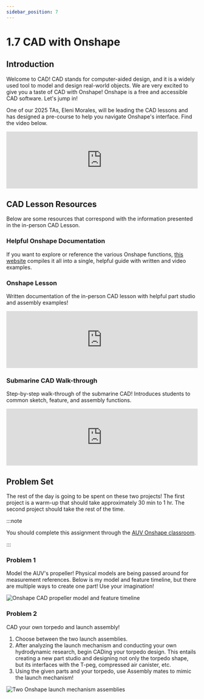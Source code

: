 ```yaml
---
sidebar_position: 7
---
```


# 1.7 CAD with Onshape

## Introduction


Welcome to CAD!
CAD stands for computer-aided design, and it is a widely used tool to model and design real-world objects.
We are very excited to give you a taste of CAD with Onshape!
Onshape is a free and accessible CAD software. Let's jump in!


One of our 2025 TAs, Eleni Morales, will be leading the CAD lessons and has designed a pre-course to help you navigate Onshape's interface.
Find the video below.

<iframe width="100%" height={320} src="https://www.youtube.com/embed/yEvu7u799Tg?si=62111xW9i19lQntx" title="YouTube video player" frameborder="0" allow="accelerometer; autoplay; clipboard-write; encrypted-media; gyroscope; picture-in-picture; web-share" referrerpolicy="strict-origin-when-cross-origin" allowfullscreen></iframe>


## CAD Lesson Resources


Below are some resources that correspond with the information presented in the in-person CAD Lesson.


### Helpful Onshape Documentation


If you want to explore or reference the various Onshape functions, [this website](https://cad.onshape.com/help/Content/sketch.htm?TocPath=Part%20Studios%7C_____0) compiles it all into a single, helpful guide with written and video examples.


### Onshape Lesson


Written documentation of the in-person CAD lesson with helpful part studio and assembly examples!
<iframe src="https://blksail-edu.github.io/slides/2025_cad" width="100%" height={320} frameborder="0" allowfullscreen></iframe>


### Submarine CAD Walk-through


Step-by-step walk-through of the submarine CAD!
Introduces students to common sketch, feature, and assembly functions.

<iframe width="100%" height={320} src="https://www.youtube.com/embed/XxTAHIWeP9I?si=3L7ctCfgV5SHZ-iy" title="YouTube video player" frameborder="0" allow="accelerometer; autoplay; clipboard-write; encrypted-media; gyroscope; picture-in-picture; web-share" referrerpolicy="strict-origin-when-cross-origin" allowfullscreen></iframe>

## Problem Set


The rest of the day is going to be spent on these two projects! The first project is a warm-up that should take approximately 30 min to 1 hr. The second project should take the rest of the time.


:::note

You should complete this assignment through the [AUV Onshape classroom](https://cad.onshape.com/classes/68503a4845cfbe44d42fe724/assignment/list).

:::


### Problem 1


Model the AUV's propeller! Physical models are being passed around for measurement references.
Below is my model and feature timeline, but there are multiple ways to create one part! Use your imagination!


![Onshape CAD propeller model and feature timeline](/img/CAD_p1_img.png)


### Problem 2


CAD your own torpedo and launch assembly!

1. Choose between the two launch assemblies.
2. After analyzing the launch mechanism and conducting your own hydrodynamic research, begin CADing your torpedo design. This entails creating a new part studio and designing not only the torpedo shape, but its interfaces with the T-peg, compressed air canister, etc.
3. Using the given parts and your torpedo, use Assembly mates to mimic the launch mechanism!


![Two Onshape launch mechanism assemblies](/img/CAD_p2_img.png)
